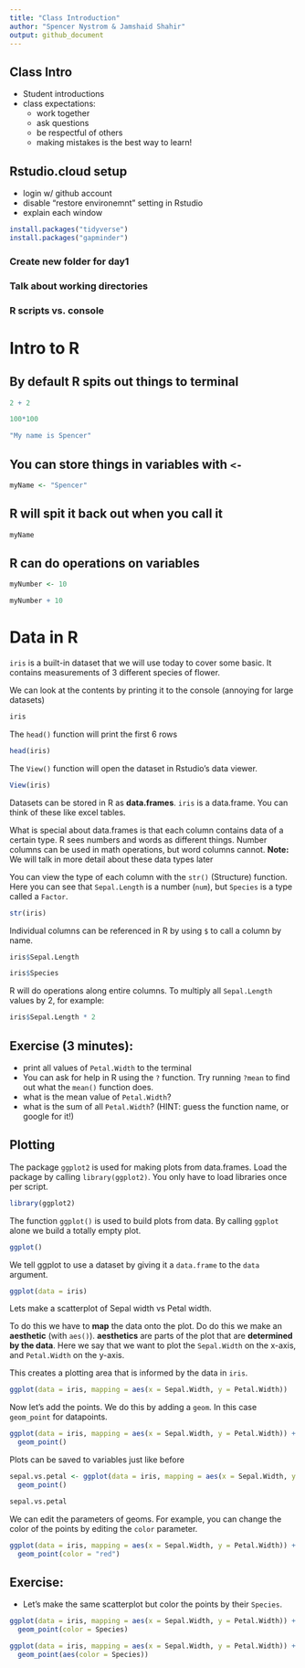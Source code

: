 ```yaml
---
title: "Class Introduction"
author: "Spencer Nystrom & Jamshaid Shahir"
output: github_document
---
```


## Class Intro
 - Student introductions
 - class expectations:
   - work together
   - ask questions
   - be respectful of others
   - making mistakes is the best way to learn!

## Rstudio.cloud setup

 - login w/ github account
 - disable "restore environemnt" setting in Rstudio
 - explain each window
 

```r
install.packages("tidyverse")
install.packages("gapminder")
```

### Create new folder for day1
### Talk about working directories

### R scripts vs. console


# Intro to R

## By default R spits out things to terminal
```r
2 + 2

100*100

"My name is Spencer"
```

## You can store things in **variables** with `<-`

```r
myName <- "Spencer"
```

## R will spit it back out when you call it
```r
myName
```

## R can do operations on variables
```r
myNumber <- 10

myNumber + 10
```

# Data in R

`iris` is a built-in dataset that we will use today to cover some basic. It
contains measurements of 3 different species of flower.

We can look at the contents by printing it to the console (annoying for large datasets)
```r
iris
```

The `head()` function will print the first 6 rows
```r
head(iris)
```

The `View()` function will open the dataset in Rstudio's data viewer.
```r
View(iris)
```

Datasets can be stored in R as **data.frames**. `iris` is a data.frame. You can think of these like excel tables.

What is special about data.frames is that each column contains data of a certain type. R sees numbers and words as different things. Number columns can be used in math operations, but word columns cannot.
**Note:** We will talk in more detail about these data types later

You can view the type of each column with the `str()` (Structure) function. Here you can see that `Sepal.Length` is a number (`num`), but `Species` is a type called a `Factor`.
```r
str(iris)
```

Individual columns can be referenced in R by using `$` to call a column by name.
```r
iris$Sepal.Length
```

```r
iris$Species
```

R will do operations along entire columns. To multiply all `Sepal.Length` values by 2, for example:
```r
iris$Sepal.Length * 2
```

## Exercise (3 minutes):
 - print all values of `Petal.Width` to the terminal
 - You can ask for help in R using the `?` function. Try running `?mean` to find out what the `mean()` function does.
 - what is the mean value of `Petal.Width`?
 - what is the sum of all `Petal.Width`? (HINT: guess the function name, or google for it!)
 
 
## Plotting

The package `ggplot2` is used for making plots from data.frames. Load the package by calling `library(ggplot2)`. You only have to load libraries once per script.

```r
library(ggplot2)
```


The function `ggplot()` is used to build plots from data. By calling `ggplot` alone we build a totally empty plot.

```r
ggplot()
```
We tell ggplot to use a dataset by giving it a `data.frame` to the `data` argument.
```r
ggplot(data = iris)
```
Lets make a scatterplot of Sepal width vs Petal width.

To do this we have to **map** the data onto the plot. Do do this we make an **aesthetic** (with `aes()`). **aesthetics** are parts of the plot that are **determined by the data**. Here we say that we want to plot the `Sepal.Width` on the x-axis, and `Petal.Width` on the y-axis.

This creates a plotting area that is informed by the data in `iris`.
```r
ggplot(data = iris, mapping = aes(x = Sepal.Width, y = Petal.Width)) 
```
Now let's add the points. We do this by adding a `geom`. In this case `geom_point` for datapoints.
```r
ggplot(data = iris, mapping = aes(x = Sepal.Width, y = Petal.Width)) +
  geom_point()
```

Plots can be saved to variables just like before
```r
sepal.vs.petal <- ggplot(data = iris, mapping = aes(x = Sepal.Width, y = Petal.Width)) +
  geom_point()
```

```r
sepal.vs.petal
```

We can edit the parameters of geoms. For example, you can change the color of the points by editing the `color` parameter.

```r
ggplot(data = iris, mapping = aes(x = Sepal.Width, y = Petal.Width)) +
  geom_point(color = "red")
```

## Exercise:
 - Let's make the same scatterplot but color the points by their `Species`. 
```r
ggplot(data = iris, mapping = aes(x = Sepal.Width, y = Petal.Width)) +
  geom_point(color = Species)
```


```r
ggplot(data = iris, mapping = aes(x = Sepal.Width, y = Petal.Width)) +
  geom_point(aes(color = Species))
```